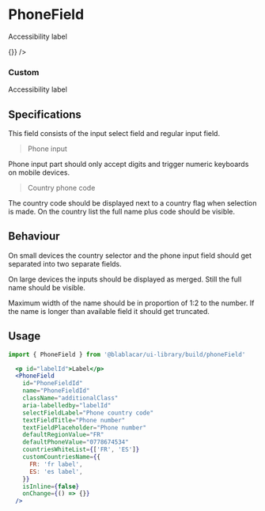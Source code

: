 

<Meta title="Forms/PhoneField" />

# **PhoneField**

<Canvas>
  <Story name="Default">
    <p id="phoneFieldLabel">Accessibility label</p>
    <PhoneField
      id="phoneFieldDefault"
      name="phoneFieldDefault"
      aria-labelledby="phoneFieldLabel"
      onChange={() => {}}
    />
  </Story>
</Canvas>

### Custom

<Canvas>
  <Story name="Custom">
    <React.Fragment>
      <p id="labelIdCustom">Accessibility label</p>
      <PhoneField
        id="phoneFieldIdCustom"
        name="phoneFieldCustom"
        className="additionalClass"
        aria-labelledby="labelIdCustom"
        selectFieldLabel="Phone country code"
        textFieldTitle="Phone number"
        textFieldPlaceholder="Phone number"
        defaultRegionValue="FR"
        defaultPhoneValue="0778674534"
        countriesWhiteList={['FR', 'ES']}
        customCountriesName={{
          FR: 'fr label',
          ES: 'es label',
        }}
        isInline={false}
      />
    </React.Fragment>
  </Story>
</Canvas>

## Specifications

This field consists of the input select field and regular input field.

> Phone input

Phone input part should only accept digits and trigger numeric keyboards on mobile devices.

> Country phone code

The country code should be displayed next to a country flag when selection is made.
On the country list the full name plus code should be visible.

## Behaviour

On small devices the country selector and the phone input field should get separated into two separate fields.

On large devices the inputs should be displayed as merged. Still the full name should be visible.

Maximum width of the name should be in proportion of 1:2 to the number.
If the name is longer than available field it should get truncated.

## Usage

```jsx
import { PhoneField } from '@blablacar/ui-library/build/phoneField'

  <p id="labelId">Label</p>
  <PhoneField
    id="PhoneFieldId"
    name="PhoneFieldId"
    className="additionalClass"
    aria-labelledby="labelId"
    selectFieldLabel="Phone country code"
    textFieldTitle="Phone number"
    textFieldPlaceholder="Phone number"
    defaultRegionValue="FR"
    defaultPhoneValue="0778674534"
    countriesWhiteList={['FR', 'ES']}
    customCountriesName={{
      FR: 'fr label',
      ES: 'es label',
    }}
    isInline={false}
    onChange={() => {}}
  />
```

<ArgsTable of={PhoneField} />
